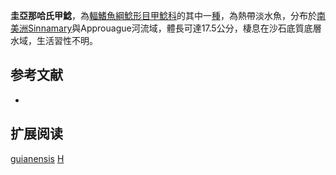 {{Speciesbox
| name = 圭亞那哈氏甲鯰
| image = 
| image_width = 250px
| image_caption = 
| status = NE
| status_system = IUCN3.1
| genus = Harttia
| species = guianensis
| authority = [[Rapp_Py-Daniel_&_Oliveira|Rapp Py-Daniel & Oliveira]], 2001
| synonyms = 
}}

'''圭亞那哈氏甲鯰'''，為[[輻鰭魚綱|輻鰭魚綱]][[鯰形目|鯰形目]][[甲鯰科|甲鯰科]]的其中一[[種|種]]，為熱帶淡水魚，分布於[[南美洲|南美洲]]Sinnamary與Approuague河流域，體長可達17.5公分，棲息在沙石底質底層水域，生活習性不明。
==参考文献==
*{{FishBase_species|genus=Harttia|species=guianensis|year=2014|month=11}}

== 扩展阅读 ==
{{refbegin}}
{{wikispecies-inline|Harttia guianensis|圭亞那哈氏甲鯰}}
{{refend}}
{{Taxonbar|from=Q3763672}}

[[Category:哈氏甲鯰屬|guianensis]]
[[Category:2001年描述的魚類|H]]